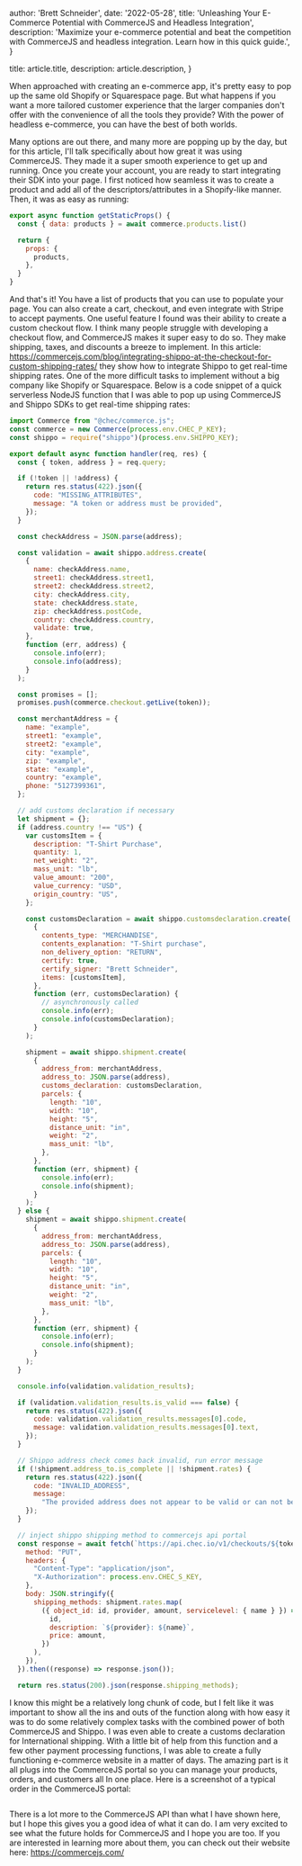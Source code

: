 
  author: 'Brett Schneider',
  date: '2022-05-28',
  title:
    'Unleashing Your E-Commerce Potential with CommerceJS and Headless Integration',
  description:
    'Maximize your e-commerce potential and beat the competition with CommerceJS and headless integration. Learn how in this quick guide.',
}

  title: article.title,
  description: article.description,
}


When approached with creating an e-commerce app, it's pretty easy to pop up the
same old Shopify or Squarespace page. But what happens if you want a more
tailored customer experience that the larger companies don't offer with the
convenience of all the tools they provide? With the power of headless
e-commerce, you can have the best of both worlds.

Many options are out there, and many more are popping up by the day, but for
this article, I'll talk specifically about how great it was using CommerceJS.
They made it a super smooth experience to get up and running. Once you create
your account, you are ready to start integrating their SDK into your page. I
first noticed how seamless it was to create a product and add all of the
descriptors/attributes in a Shopify-like manner. Then, it was as easy as
running:

```js
export async function getStaticProps() {
  const { data: products } = await commerce.products.list()

  return {
    props: {
      products,
    },
  }
}
```

And that's it! You have a list of products that you can use to populate your
page. You can also create a cart, checkout, and even integrate with Stripe to
accept payments. One useful feature I found was their
ability to create a custom checkout flow. I think many people struggle with developing a checkout flow, and CommerceJS makes it super easy to do
so. They make shipping, taxes, and discounts a breeze to implement. In this
article:
https://commercejs.com/blog/integrating-shippo-at-the-checkout-for-custom-shipping-rates/
they show how to integrate Shippo to get real-time shipping rates. One of the
more difficult tasks to implement without a big company like Shopify or
Squarespace. Below is a code snippet of a quick serverless NodeJS function that
I was able to pop up using CommerceJS and Shippo SDKs to get real-time shipping
rates:

```js
import Commerce from "@chec/commerce.js";
const commerce = new Commerce(process.env.CHEC_P_KEY);
const shippo = require("shippo")(process.env.SHIPPO_KEY);

export default async function handler(req, res) {
  const { token, address } = req.query;

  if (!token || !address) {
    return res.status(422).json({
      code: "MISSING_ATTRIBUTES",
      message: "A token or address must be provided",
    });
  }

  const checkAddress = JSON.parse(address);

  const validation = await shippo.address.create(
    {
      name: checkAddress.name,
      street1: checkAddress.street1,
      street2: checkAddress.street2,
      city: checkAddress.city,
      state: checkAddress.state,
      zip: checkAddress.postCode,
      country: checkAddress.country,
      validate: true,
    },
    function (err, address) {
      console.info(err);
      console.info(address);
    }
  );

  const promises = [];
  promises.push(commerce.checkout.getLive(token));

  const merchantAddress = {
    name: "example",
    street1: "example",
    street2: "example",
    city: "example",
    zip: "example",
    state: "example",
    country: "example",
    phone: "5127399361",
  };

  // add customs declaration if necessary
  let shipment = {};
  if (address.country !== "US") {
    var customsItem = {
      description: "T-Shirt Purchase",
      quantity: 1,
      net_weight: "2",
      mass_unit: "lb",
      value_amount: "200",
      value_currency: "USD",
      origin_country: "US",
    };

    const customsDeclaration = await shippo.customsdeclaration.create(
      {
        contents_type: "MERCHANDISE",
        contents_explanation: "T-Shirt purchase",
        non_delivery_option: "RETURN",
        certify: true,
        certify_signer: "Brett Schneider",
        items: [customsItem],
      },
      function (err, customsDeclaration) {
        // asynchronously called
        console.info(err);
        console.info(customsDeclaration);
      }
    );

    shipment = await shippo.shipment.create(
      {
        address_from: merchantAddress,
        address_to: JSON.parse(address),
        customs_declaration: customsDeclaration,
        parcels: {
          length: "10",
          width: "10",
          height: "5",
          distance_unit: "in",
          weight: "2",
          mass_unit: "lb",
        },
      },
      function (err, shipment) {
        console.info(err);
        console.info(shipment);
      }
    );
  } else {
    shipment = await shippo.shipment.create(
      {
        address_from: merchantAddress,
        address_to: JSON.parse(address),
        parcels: {
          length: "10",
          width: "10",
          height: "5",
          distance_unit: "in",
          weight: "2",
          mass_unit: "lb",
        },
      },
      function (err, shipment) {
        console.info(err);
        console.info(shipment);
      }
    );
  }

  console.info(validation.validation_results);

  if (validation.validation_results.is_valid === false) {
    return res.status(422).json({
      code: validation.validation_results.messages[0].code,
      message: validation.validation_results.messages[0].text,
    });
  }

  // Shippo address check comes back invalid, run error message
  if (!shipment.address_to.is_complete || !shipment.rates) {
    return res.status(422).json({
      code: "INVALID_ADDRESS",
      message:
        "The provided address does not appear to be valid or can not be shipped to",
    });
  }

  // inject shippo shipping method to commercejs api portal
  const response = await fetch(`https://api.chec.io/v1/checkouts/${token}`, {
    method: "PUT",
    headers: {
      "Content-Type": "application/json",
      "X-Authorization": process.env.CHEC_S_KEY,
    },
    body: JSON.stringify({
      shipping_methods: shipment.rates.map(
        ({ object_id: id, provider, amount, servicelevel: { name } }) => ({
          id,
          description: `${provider}: ${name}`,
          price: amount,
        })
      ),
    }),
  }).then((response) => response.json());

  return res.status(200).json(response.shipping_methods);
```

I know this might be a relatively long chunk of code, but I felt like it was
important to show all the ins and outs of the function along with how easy it
was to do some relatively complex tasks with the combined power of both
CommerceJS and Shippo. I was even able to create a customs declaration for
International shipping. With a little bit of help from this function and a few
other payment processing functions, I was able to create a fully functioning
e-commerce website in a matter of days. The amazing part is it all plugs into
the CommerceJS portal so you can manage your products, orders, and customers all
In one place. Here is a screenshot of a typical order in the CommerceJS portal:

<Image src={commerceOrder} alt="" />

There is a lot more to the CommerceJS API than what I have shown here, but I
hope this gives you a good idea of what it can do. I am very excited to see
what the future holds for CommerceJS and I hope you are too. If you are
interested in learning more about them, you can check out their website
here: https://commercejs.com/
